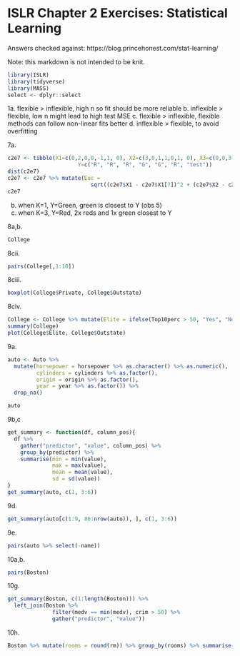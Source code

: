 # ISLR Chapter 2 Exercises: Statistical Learning

Answers checked against: https://blog.princehonest.com/stat-learning/

Note: this markdown is not intended to be knit.
```r
library(ISLR)
library(tidyverse)
library(MASS)
select <- dplyr::select
```

1a. flexible > inflexible, high n so fit should be more reliable
b. inflexible > flexible, low n might lead to high test MSE
c. flexible > inflexible, flexible methods can follow non-linear fits better
d. inflexible > flexible, to avoid overfitting

7a.
```r
c2e7 <- tibble(X1=c(0,2,0,0,-1,1, 0), X2=c(3,0,1,1,0,1, 0), X3=c(0,0,3,2,1,1, 0), 
                      Y=c("R", "R", "R", "G", "G", "R", "test"))
dist(c2e7)
c2e7 <- c2e7 %>% mutate(Euc = 
                          sqrt((c2e7$X1 - c2e7$X1[7])^2 + (c2e7$X2 - c2e7$X2[7])^2 + (c2e7$X3 - c2e7$X3[7])^2))
c2e7
```
b. when K=1, Y=Green, green is closest to Y (obs 5)
c. when K=3, Y=Red, 2x reds and 1x green closest to Y

8a,b.
```r
College
```

8cii.
```r
pairs(College[,1:10])
```

8ciii.
```r
boxplot(College$Private, College$Outstate)
```

8civ.
```r
College <- College %>% mutate(Elite = ifelse(Top10perc > 50, "Yes", "No") %>% as.factor())
summary(College)
plot(College$Elite, College$Outstate)
```

9a.
```r
auto <- Auto %>% 
  mutate(horsepower = horsepower %>% as.character() %>% as.numeric(),
         cylinders = cylinders %>% as.factor(),
         origin = origin %>% as.factor(),
         year = year %>% as.factor()) %>% 
  drop_na()

auto
```

9b,c
```r
get_summary <- function(df, column_pos){
  df %>% 
    gather("predictor", "value", column_pos) %>% 
    group_by(predictor) %>%
    summarise(min = min(value),
              max = max(value),
              mean = mean(value),
              sd = sd(value))
}
get_summary(auto, c(1, 3:6))
```

9d.
```r
get_summary(auto[c(1:9, 86:nrow(auto)), ], c(1, 3:6))
```

9e.
```r
pairs(auto %>% select(-name))
```

10a,b.
```r
pairs(Boston)
```

10g.
```r
get_summary(Boston, c(1:length(Boston))) %>% 
  left_join(Boston %>% 
              filter(medv == min(medv), crim > 50) %>% 
              gather("predictor", "value"))
```

10h.
```r
Boston %>% mutate(rooms = round(rm)) %>% group_by(rooms) %>% summarise(n = n())
```